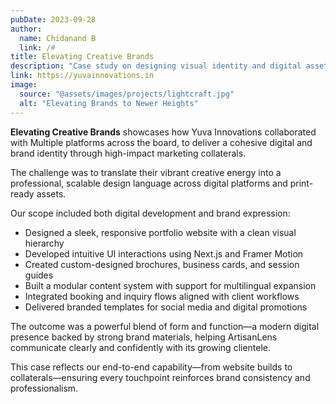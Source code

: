 ```yaml
---
pubDate: 2023-09-28
author:
  name: Chidanand B
  link: /#
title: Elevating Creative Brands
description: "Case study on designing visual identity and digital assets for a boutique media agency"
link: https://yuvainnovations.in
image:
  source: "@assets/images/projects/lightcraft.jpg"
  alt: "Elevating Brands to Newer Heights"
---
```


**Elevating Creative Brands** showcases how Yuva Innovations collaborated with Multiple platforms across the board, to deliver a cohesive digital and brand identity through high-impact marketing collaterals.

The challenge was to translate their vibrant creative energy into a professional, scalable design language across digital platforms and print-ready assets.

Our scope included both digital development and brand expression:

- Designed a sleek, responsive portfolio website with a clean visual hierarchy
- Developed intuitive UI interactions using Next.js and Framer Motion
- Created custom-designed brochures, business cards, and session guides
- Built a modular content system with support for multilingual expansion
- Integrated booking and inquiry flows aligned with client workflows
- Delivered branded templates for social media and digital promotions

The outcome was a powerful blend of form and function—a modern digital presence backed by strong brand materials, helping ArtisanLens communicate clearly and confidently with its growing clientele.

This case reflects our end-to-end capability—from website builds to collaterals—ensuring every touchpoint reinforces brand consistency and professionalism.